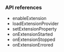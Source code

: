 <PlatformWrapper platform="flutter">

### API references

* <Link to="{{Global.API_REF_FLUTTER_ROOT}}/class_irtcengine.html#api_enableextension">enableExtension</Link>

* <Link to="{{Global.API_REF_FLUTTER_ROOT}}/class_irtcengine.html#api_loadextensionprovider">loadExtensionProvider</Link>

* <Link to="{{Global.API_REF_FLUTTER_ROOT}}/class_irtcengine.html#api_setextensionproperty">setExtensionProperty</Link>

* <Link to="{{Global.API_REF_FLUTTER_ROOT}}/class_irtcengineeventhandler.html#callback_onextensionstarted">onExtensionStarted</Link>

* <Link to="{{Global.API_REF_FLUTTER_ROOT}}/class_irtcengineeventhandler.html#callback_onextensionstopped">onExtensionStopped</Link>

* <Link to="{{Global.API_REF_FLUTTER_ROOT}}/class_irtcengineeventhandler.html#callback_onextensionerrored">onExtensionErrored</Link>

</PlatformWrapper>
